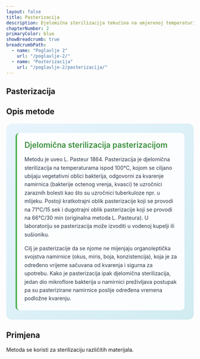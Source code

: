 ```yaml
---
layout: false
title: Pasterizacija
description: Djelomična sterilizacija tekućina na umjerenoj temperaturi
chapterNumber: 2
primaryColor: blue
showBreadcrumb: true
breadcrumbPath:
  - name: "Poglavlje 2"
    url: "/poglavlje-2/"
  - name: "Pasterizacija"
    url: "/poglavlje-2/pasterizacija/"
---
```


## Pasterizacija 

## Opis metode 

<div style="background: linear-gradient(135deg, #e8f4fd 0%, #d1ecf1 100%); border-radius: 15px; padding: 25px; margin: 20px 0;">
  
  <div style="background: rgba(255,255,255,0.9); padding: 20px; border-radius: 10px; border-left: 4px solid #4caf50;">
    <div style="display: flex; align-items: center; margin-bottom: 15px;">
      <h3 style="margin: 0; color: #388e3c; font-size: 1.3rem; font-weight: 600;">Djelomična sterilizacija pasterizacijom</h3>
    </div>
    <p style="margin: 0 0 15px 0; color: #2d3748; line-height: 1.6;">
      Metodu je uveo L. Pasteur 1864. Pasterizacija je djelomična sterilizacija na temperaturama ispod 100°C, kojom se ciljano ubijaju vegetativni oblici bakterija, odgovorni za kvarenje namirnica (bakterije octenog vrenja, kvasci) te uzročnici zaraznih bolesti kao što su uzročnici tuberkuloze npr. u mlijeku. Postoji kratkotrajni oblik pasterizacije koji se provodi na 71°C/15 sek i dugotrajni oblik pasterizacije koji se provodi na 66°C/30 min (originalna metoda L. Pasteura). U laboratoriju se pasterizacija može izvoditi u vodenoj kupelji ili sušioniku.
    </p>
    <p style="margin: 0; color: #2d3748; line-height: 1.6;">
      Cilj je pasterizacije da se njome ne mijenjaju organoleptička svojstva namirnice (okus, miris, boja, konzistencija), koja je za određeno vrijeme sačuvana od kvarenja i sigurna za upotrebu. Kako je pasterizacija ipak djelomična sterilizacija, jedan dio mikroflore bakterija u namirnici preživljava postupak pa su pasterizirane namirnice poslije određena vremena podložne kvarenju.
    </p>
  </div>

</div>

## Primjena 

Metoda se koristi za sterilizaciju različitih materijala.

